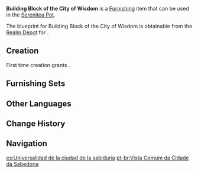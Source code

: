 {{Furnishing Infobox
|id             = 370729
|image          = Item Building Block of the City of Wisdom.png
|category       = Building
|subcategory    = Sumeru
|quality        = 3
|adeptal_energy = 60
|load           = 685
|reduced_load   = 443
|description    = A single-story building with limited space, able to be modified into a shop or inn. Newcomers to [[Sumeru]] might find its appearance familiar, as many buildings in the [[Sumeru City|City]] have some structural similarities to it. Legend has it that [[Kshahrewar]] researchers originally wanted to make this the "universal building." These buildings can stand by themselves but also be mass-produced. When taking cost and time into account, it has an outstanding cost-to-benefit ratio...
|mention        = 
|blueprint      = Realm Depot
|source1        = 
}}
'''Building Block of the City of Wisdom''' is a [[Furnishing]] item that can be used in the [[Serenitea Pot]].

The blueprint for Building Block of the City of Wisdom is obtainable from the [[Realm Depot]] for {{Item|Realm Currency|24|x=160}}.

==Creation==
First time creation grants {{Item|Trust|24|x=60}}.
{{Recipe
|type = Creation
|time = 14h
|Adhigama Wood = 8
|White Iron Chunk = 4
|sort = Adhigama Wood;White Iron Chunk
}}

==Furnishing Sets==
{{Craft Usage}}

==Other Languages==
{{Other Languages
|en      = Building Block of the City of Wisdom
|zhs     = 「智慧之城的泛常」
|zhs_rm  = "Zhìhuì zhī Chéng de Fàncháng"
|zht     = 「智慧之城的泛常」
|zht_rm  = "Zhìhuì zhī Chéng de Fàncháng"
|zh_tl   = 
|ja      = 「知恵の都の日常」
|ja_rm   = "Chie no Miyako no Nichijou"
|ja_tl   = 
|ko      = 「지혜의 성의 평범함」
|ko_rm   = "Jihye-ui Seong-ui Pyeongbeomham"
|ko_tl   = "Commonplaceness of the Castle of Wisdom"
|es      = Universalidad de la ciudad de la sabiduría
|es_tl   = Universality of the City of Wisdom
|fr      = «&nbsp;Universalité de la cité de la sagesse&nbsp;»
|fr_tl   = "Universality of the City of Wisdom"
|ru      = Кирпичик города мудрости
|ru_tl   = Building Block of the City of Wisdom
|th      = "เรื่องทั่วไปของเมืองแห่งปัญญา"
|th_rm   = 
|th_tl   = 
|vi      = Sự Bình Dị Của Thành Phố Trí Tuệ
|vi_tl   = 
|de      = „Routine in der Stadt der Weisheit“
|de_tl   = 
|id      = Kerangka Kota Kebijaksanaan
|id_tl   = The Framework of the City of Wisdom
|pt      = Vista Comum da Cidade da Sabedoria
|pt_tl   = 
|tr      = Bilgelik Şehrinin Yapı Taşı
|tr_tl   = 
|it      = Mattone della Città della Saggezza
|it_tl   = 
}}

==Change History==
{{Change History|3.2}}

==Navigation==
{{Furnishing Navbox|exterior}}

[[es:Universalidad de la ciudad de la sabiduría]]
[[pt-br:Vista Comum da Cidade da Sabedoria]]